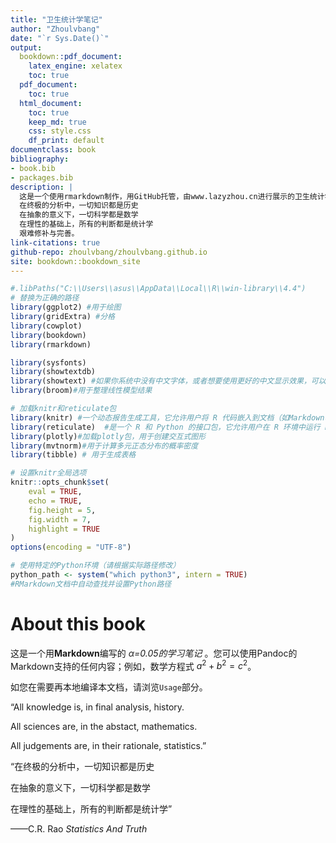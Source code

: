 ```yaml
--- 
title: "卫生统计学笔记"
author: "Zhoulvbang"
date: "`r Sys.Date()`"
output:
  bookdown::pdf_document:
    latex_engine: xelatex
    toc: true
  pdf_document:
    toc: true
  html_document:
    toc: true
    keep_md: true
    css: style.css
    df_print: default
documentclass: book
bibliography:
- book.bib
- packages.bib
description: |
  这是一个使用rmarkdown制作，用GitHub托管，由www.lazyzhou.cn进行展示的卫生统计学笔记。
  在终极的分析中，一切知识都是历史
  在抽象的意义下，一切科学都是数学
  在理性的基础上，所有的判断都是统计学
  艰难修补与完善。
link-citations: true
github-repo: zhoulvbang/zhoulvbang.github.io
site: bookdown::bookdown_site
---
```


```r
#.libPaths("C:\\Users\\asus\\AppData\\Local\\R\\win-library\\4.4")  
# 替换为正确的路径
library(ggplot2) #用于绘图
library(gridExtra) #分格
library(cowplot)
library(bookdown)
library(rmarkdown)

library(sysfonts)
library(showtextdb)
library(showtext) #如果你系统中没有中文字体，或者想要使用更好的中文显示效果，可以使用 showtext 包。
library(broom)#用于整理线性模型结果

# 加载knitr和reticulate包
library(knitr) #一个动态报告生成工具，它允许用户将 R 代码嵌入到文档（如Markdown、LaTeX、HTML、Markdown）中，并生成包含代码、文本、图形和输出结果的报告。
library(reticulate)  #是一个 R 和 Python 的接口包，它允许用户在 R 环境中运行 Python 代码，并实现 R 和 Python 之间的无缝数据交换。
library(plotly)#加载plotly包，用于创建交互式图形
library(mvtnorm)#用于计算多元正态分布的概率密度
library(tibble) # 用于生成表格

# 设置knitr全局选项
knitr::opts_chunk$set(
	eval = TRUE,
	echo = TRUE,
	fig.height = 5,
	fig.width = 7,
	highlight = TRUE
)
options(encoding = "UTF-8")

# 使用特定的Python环境（请根据实际路径修改）
python_path <- system("which python3", intern = TRUE)
#RMarkdown文档中自动查找并设置Python路径
```


# About this book

这是一个用**Markdown**编写的 _$\alpha$=0.05的学习笔记_ 。您可以使用Pandoc的Markdown支持的任何内容；例如，数学方程式 $a^2 + b^2 = c^2$。

如您在需要再本地编译本文档，请浏览`Usage`部分。

  “All knowledge is, in final analysis, history.

All sciences are, in the abstact, mathematics.

All judgements are, in their rationale, statistics.”

  “在终极的分析中，一切知识都是历史
  
  在抽象的意义下，一切科学都是数学
  
  在理性的基础上，所有的判断都是统计学”
  
  ——C.R. Rao *Statistics And Truth*
  
  

